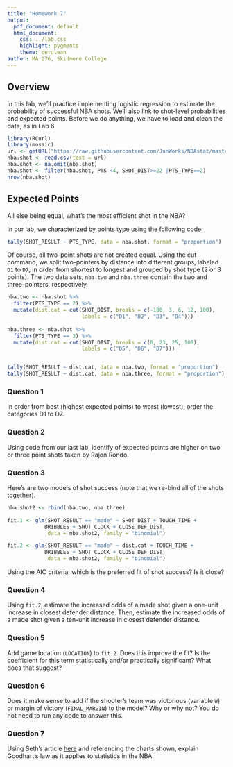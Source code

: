 ```yaml
---
title: "Homework 7"
output:
  pdf_document: default
  html_document:
    css: ../lab.css
    highlight: pygments
    theme: cerulean
author: MA 276, Skidmore College
---
```


## Overview

In this lab, we'll practice implementing logistic regression to estimate the probability of successful NBA shots. We'll also link to shot-level probabilities and expected points. Before we do anything, we have to load and clean the data, as in Lab 6. 

```r
library(RCurl)
library(mosaic)
url <- getURL("https://raw.githubusercontent.com/JunWorks/NBAstat/master/shot.csv")
nba.shot <- read.csv(text = url)
nba.shot <- na.omit(nba.shot)
nba.shot <- filter(nba.shot, PTS <4, SHOT_DIST>=22 |PTS_TYPE==2)
nrow(nba.shot)
```


## Expected Points

All else being equal, what's the most efficient shot in the NBA?

In our lab, we characterized by points type using the following code:

```r
tally(SHOT_RESULT ~ PTS_TYPE, data = nba.shot, format = "proportion")
```

Of course, all two-point shots are not created equal. Using the cut command, we split two-pointers by distance into different groups, labeled `D1` to `D7`, in order from shortest to longest and grouped by shot type (2 or 3 points). The two data sets, `nba.two` and `nba.three` contain the two and three-pointers, respectively.

```r
nba.two <- nba.shot %>%
  filter(PTS_TYPE == 2) %>%
  mutate(dist.cat = cut(SHOT_DIST, breaks = c(-100, 3, 6, 12, 100), 
                        labels = c("D1", "D2", "D3", "D4")))
  
nba.three <- nba.shot %>%
  filter(PTS_TYPE == 3) %>%
  mutate(dist.cat = cut(SHOT_DIST, breaks = c(0, 23, 25, 100), 
                        labels = c("D5", "D6", "D7")))  


tally(SHOT_RESULT ~ dist.cat, data = nba.two, format = "proportion")
tally(SHOT_RESULT ~ dist.cat, data = nba.three, format = "proportion")
```

### Question 1

In order from best (highest expected points) to worst (lowest), order the categories D1 to D7.


### Question 2

Using code from our last lab, identify of expected points are higher on two or three point shots taken by Rajon Rondo. 


### Question 3

Here's are two models of shot success (note that we re-bind all of the shots together).

```r
nba.shot2 <- rbind(nba.two, nba.three)

fit.1 <- glm(SHOT_RESULT == "made" ~ SHOT_DIST + TOUCH_TIME + 
            DRIBBLES + SHOT_CLOCK + CLOSE_DEF_DIST, 
             data = nba.shot2, family = "binomial")

fit.2 <- glm(SHOT_RESULT == "made" ~ dist.cat + TOUCH_TIME + 
            DRIBBLES + SHOT_CLOCK + CLOSE_DEF_DIST, 
             data = nba.shot2, family = "binomial")

```

Using the AIC criteria, which is the preferred fit of shot success? Is it close? 


### Question 4

Using `fit.2`, estimate the increased odds of a made shot given a one-unit increase in closest defender distance. Then, estimate the increased odds of a made shot given a ten-unit increase in closest defender distance.


### Question 5

Add game location (`LOCATION`) to `fit.2`. Does this improve the fit? Is the coefficient for this term statistically and/or practically significant?  What does that suggest? 


### Question 6

Does it make sense to add if the shooter's team was victorious (variable `W`) or margin of victory (`FINAL_MARGIN`) to the model? Why or why not? You do not need to run any code to answer this. 


### Question 7

Using Seth's article [here](https://sports.vice.com/en_us/article/moreyball-goodharts-law-and-the-limits-of-analytics) and referencing the charts shown, explain Goodhart's law as it applies to statistics in the NBA. 
